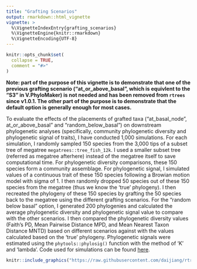 ```yaml
---
title: "Grafting Scenarios"
output: rmarkdown::html_vignette
vignette: >
  %\VignetteIndexEntry{grafting_scenarios}
  %\VignetteEngine{knitr::rmarkdown}
  %\VignetteEncoding{UTF-8}
---
```


```r
knitr::opts_chunk$set(
  collapse = TRUE,
  comment = "#>"
)
```

**Note: part of the purpose of this vignette is to demonstrate that one of the previous grafting scenario ("at_or_above_basal", which is equivlent to the "S3" in V.PhyloMaker) is not needed and has been removed from `rtrees` since v1.0.1. The other part of the purpose is to demonstrate that the default option is generally enough for most cases.**
 
To evaluate the effects of the placements of grafted taxa (“at_basal_node”, at_or_above_basal" and “random_below_basal”) on downstream phylogenetic analyses (specifically, community phylogenetic diversity and phylogenetic signal of traits), I have conducted 1,000 simulations. For each simulation, I randomly sampled 150 species from the 3,000 tips of a subset tree of megatree `megatrees::tree_fish_12k`. I used a smaller subset tree (referred as megatree afterhere) instead of the megatree itself to save computational time. For phylogenetic diversity comparisons, these 150 species form a community assemblage. For phylogenetic signal, I simulated values of a continuous trait of these 150 species following a Browian motion model with sigma of 1. I then randomly dropped 50 species out of these 150 species from the megatree (thus we know the 'true' phylogeny). I then recreated the phylogeny of these 150 species by grafting the 50 species back to the megatree using the different grafting scenarios. For the "random below basal" option, I generated 200 phylogenies and calculated the average phylogenetic diversity and phylogenetic signal value to compare with the other scenarios. I then compared the phylogenetic diversity values (Faith's PD, Mean Pairwise Distance MPD, and Mean Nearest Taxon Distance MNTD) based on different scenarios against with the values calculated based on the 'true' phylogeny. Phylogenetic signals were estimated using the `phytools::phylosig()` function with the method of 'K' and 'lambda'. Code used for simulations can be found [here](https://github.com/daijiang/rtrees_ms/blob/main/Rcode/grafting_scenarios_simulations.R).


```r
knitr::include_graphics("https://raw.githubusercontent.com/daijiang/rtrees_ms/main/Figs/pd_ps_scenarios.png")
```


